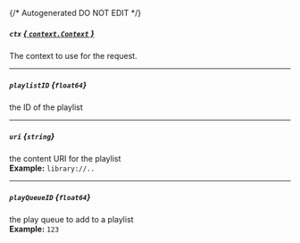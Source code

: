 {/* Autogenerated DO NOT EDIT  */}
##### `ctx` [*{ `context.Context` }*](https://pkg.go.dev/context#Context)
The context to use for the request.

---
##### `playlistID` *{`float64`}*
the ID of the playlist

---
##### `uri` *{`string`}*
the content URI for the playlist
<br/>
**Example:** `library://..`

---
##### `playQueueID` *{`float64`}*
the play queue to add to a playlist
<br/>
**Example:** `123`

